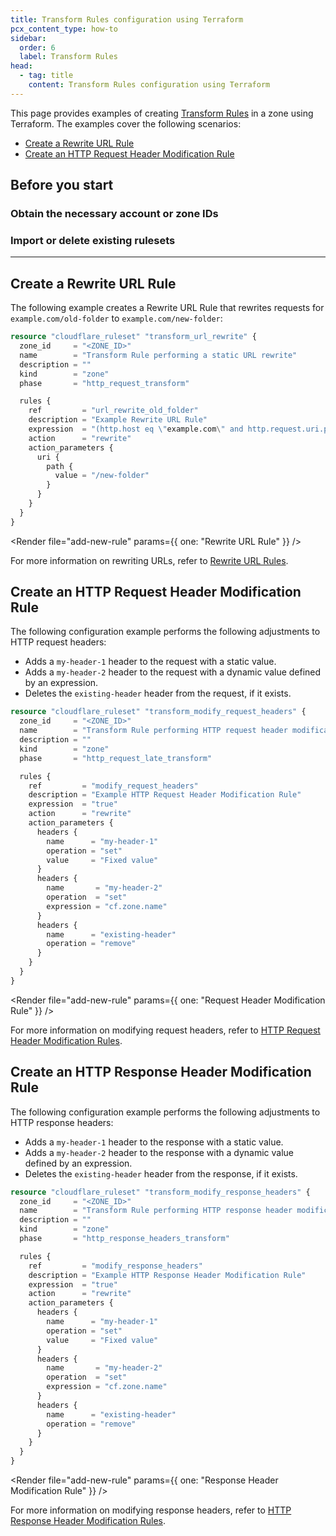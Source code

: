 ```yaml
---
title: Transform Rules configuration using Terraform
pcx_content_type: how-to
sidebar:
  order: 6
  label: Transform Rules
head:
  - tag: title
    content: Transform Rules configuration using Terraform
---
```



This page provides examples of creating [Transform Rules](/rules/transform/) in a zone using Terraform. The examples cover the following scenarios:

- [Create a Rewrite URL Rule](#create-a-rewrite-url-rule)
- [Create an HTTP Request Header Modification Rule](#create-an-http-request-header-modification-rule)

## Before you start

### Obtain the necessary account or zone IDs

<Render file="find-ids" />

### Import or delete existing rulesets

<Render file="import-delete-existing-rulesets" />

---

## Create a Rewrite URL Rule

The following example creates a Rewrite URL Rule that rewrites requests for `example.com/old-folder` to `example.com/new-folder`:

<Render file="v4-code-snippets" />

```tf
resource "cloudflare_ruleset" "transform_url_rewrite" {
  zone_id     = "<ZONE_ID>"
  name        = "Transform Rule performing a static URL rewrite"
  description = ""
  kind        = "zone"
  phase       = "http_request_transform"

  rules {
    ref         = "url_rewrite_old_folder"
    description = "Example Rewrite URL Rule"
    expression  = "(http.host eq \"example.com\" and http.request.uri.path eq \"/old-folder\")"
    action      = "rewrite"
    action_parameters {
      uri {
        path {
          value = "/new-folder"
        }
      }
    }
  }
}
```

<Render file="add-new-rule" params={{ one: "Rewrite URL Rule" }} /> <br />

For more information on rewriting URLs, refer to [Rewrite URL Rules](/rules/transform/url-rewrite/).

## Create an HTTP Request Header Modification Rule

The following configuration example performs the following adjustments to HTTP request headers:

- Adds a `my-header-1` header to the request with a static value.
- Adds a `my-header-2` header to the request with a dynamic value defined by an expression.
- Deletes the `existing-header` header from the request, if it exists.

<Render file="v4-code-snippets" />

```tf
resource "cloudflare_ruleset" "transform_modify_request_headers" {
  zone_id     = "<ZONE_ID>"
  name        = "Transform Rule performing HTTP request header modifications"
  description = ""
  kind        = "zone"
  phase       = "http_request_late_transform"

  rules {
    ref         = "modify_request_headers"
    description = "Example HTTP Request Header Modification Rule"
    expression  = "true"
    action      = "rewrite"
    action_parameters {
      headers {
        name      = "my-header-1"
        operation = "set"
        value     = "Fixed value"
      }
      headers {
        name       = "my-header-2"
        operation  = "set"
        expression = "cf.zone.name"
      }
      headers {
        name      = "existing-header"
        operation = "remove"
      }
    }
  }
}
```

<Render
	file="add-new-rule"
	params={{ one: "Request Header Modification Rule" }}
/> <br />

For more information on modifying request headers, refer to [HTTP Request Header Modification Rules](/rules/transform/request-header-modification/).

## Create an HTTP Response Header Modification Rule

The following configuration example performs the following adjustments to HTTP response headers:

- Adds a `my-header-1` header to the response with a static value.
- Adds a `my-header-2` header to the response with a dynamic value defined by an expression.
- Deletes the `existing-header` header from the response, if it exists.

<Render file="v4-code-snippets" />

```tf
resource "cloudflare_ruleset" "transform_modify_response_headers" {
  zone_id     = "<ZONE_ID>"
  name        = "Transform Rule performing HTTP response header modifications"
  description = ""
  kind        = "zone"
  phase       = "http_response_headers_transform"

  rules {
    ref         = "modify_response_headers"
    description = "Example HTTP Response Header Modification Rule"
    expression  = "true"
    action      = "rewrite"
    action_parameters {
      headers {
        name      = "my-header-1"
        operation = "set"
        value     = "Fixed value"
      }
      headers {
        name       = "my-header-2"
        operation  = "set"
        expression = "cf.zone.name"
      }
      headers {
        name      = "existing-header"
        operation = "remove"
      }
    }
  }
}
```

<Render
	file="add-new-rule"
	params={{ one: "Response Header Modification Rule" }}
/> <br />

For more information on modifying response headers, refer to [HTTP Response Header Modification Rules](/rules/transform/response-header-modification/).
